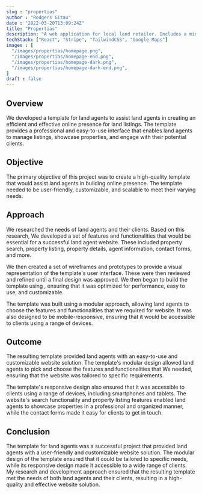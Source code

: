 ```yaml
---
slug : "propertias"
author : "Rodgers Gitau"
date : "2022-03-20T13:09:24Z"
title: "Propertias"
description: "A web application for local land retailer. Includes a mini-CMS for authorized editing of products & prices."
techStack: ["React", "Stripe", "TailwindCSS", "Google Maps"]
images : [
  "/images/propertias/homepage.png",
  "/images/propertias/homepage-end.png",
  "/images/propertias/homepage-dark.png",
  "/images/propertias/homepage-dark-end.png",
]
draft : false
---
```


## Overview
We developed a template for land agents to assist land agents in creating an efficient and effective online presence for land listings. The template provides a professional and easy-to-use interface that enables land agents to manage  listings, showcase  properties, and engage with their potential clients.

## Objective
The primary objective of this project was to create a high-quality template that would assist land agents in building  online presence. The template needed to be user-friendly, customizable, and scalable to meet their varying needs.

## Approach
We researched the needs of land agents and their clients. Based on this research, We developed a set of features and functionalities that would be essential for a successful land agent website. These included property search, property listing, property details, agent information, contact forms, and more.

We then created a set of wireframes and prototypes to provide a visual representation of the template's user interface. These were then reviewed and refined until a final design was approved. We then began to build the template using , ensuring that it was optimized for performance, easy to use, and customizable.

The template was built using a modular approach, allowing land agents to choose the features and functionalities that we required for  website. It was also designed to be mobile-responsive, ensuring that it would be accessible to clients using a range of devices.

## Outcome
The resulting  template provided land agents with an easy-to-use and customizable website solution. The template's modular design allowed land agents to pick and choose the features and functionalities that We needed, ensuring that the website was tailored to  specific requirements.

The template's responsive design also ensured that it was accessible to clients using a range of devices, including smartphones and tablets. The website's search functionality and property listing features enabled land agents to showcase  properties in a professional and organized manner, while the contact forms made it easy for clients to get in touch.

## Conclusion
The  template for land agents was a successful project that provided land agents with a user-friendly and customizable website solution. The modular design of the template ensured that it could be tailored to  specific needs, while its responsive design made it accessible to a wide range of clients. My research and development approach ensured that the resulting template met the needs of both land agents and their clients, resulting in a high-quality and effective website solution.